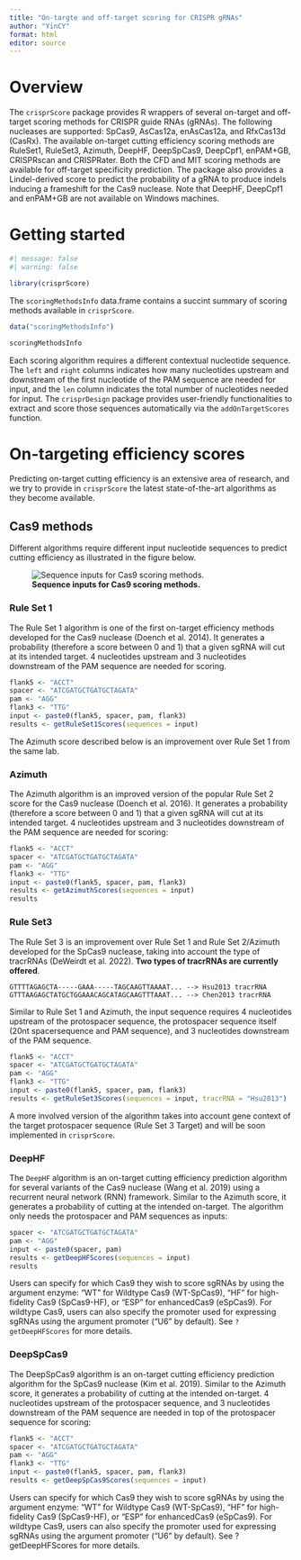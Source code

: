 ```yaml
---
title: "On-targte and off-target scoring for CRISPR gRNAs"
author: "YinCY"
format: html
editor: source
---
```


# Overview
The `crisprScore` package provides R wrappers of several on-target and off-target scoring methods for CRISPR guide RNAs (gRNAs). The following nucleases are supported: SpCas9, AsCas12a, enAsCas12a, and RfxCas13d (CasRx). The available on-target cutting efficiency scoring methods are RuleSet1, RuleSet3, Azimuth, DeepHF, DeepSpCas9, DeepCpf1, enPAM+GB, CRISPRscan and CRISPRater. Both the CFD and MIT scoring methods are available for off-target specificity prediction. The package also provides a Lindel-derived score to predict the probability of a gRNA to produce indels inducing a frameshift for the Cas9 nuclease. Note that DeepHF, DeepCpf1 and enPAM+GB are not available on Windows machines.

# Getting started
```r
#| message: false
#| warning: false

library(crisprScore)
```

The `scoringMethodsInfo` data.frame contains a succint summary of scoring methods available in `crisprScore`.

```r
data("scoringMethodsInfo")

scoringMethodsInfo
```

Each scoring algorithm requires a different contextual nucleotide sequence. The `left` and `right` columns indicates how many nucleotides upstream and downstream of the first nucleotide of the PAM sequence are needed for input, and the `len` column indicates the total number of nucleotides needed for input. The `crisprDesign` package provides user-friendly functionalities to extract and score those sequences automatically via the `addOnTargetScores` function.

# On-targeting efficiency scores
Predicting on-target cutting efficiency is an extensive area of research, and we try to provide in `crisprScore` the latest state-of-the-art algorithms as they become available.

## Cas9 methods
Different algorithms require different input nucleotide sequences to predict cutting efficiency as illustrated in the figure below.

![**Sequence inputs for Cas9 scoring methods.**](figures/Score_01png.png)

### Rule Set 1
The Rule Set 1 algorithm is one of the first on-target efficiency methods developed for the Cas9 nuclease (Doench et al. 2014). It generates a probability (therefore a score between 0 and 1) that a given sgRNA will cut at its intended target. 4 nucleotides upstream and 3 nucleotides downstream of the PAM sequence are needed for scoring.

```r
flank5 <- "ACCT"
spacer <- "ATCGATGCTGATGCTAGATA"
pam <- "AGG"
flank3 <- "TTG"
input <- paste0(flank5, spacer, pam, flank3)
results <- getRuleSet1Scores(sequences = input)
```

The Azimuth score described below is an improvement over Rule Set 1 from the same lab.

### Azimuth
The Azimuth algorithm is an improved version of the popular Rule Set 2 score for the Cas9 nuclease (Doench et al. 2016). It generates a probability (therefore a score between 0 and 1) that a given sgRNA will cut at its intended target. 4 nucleotides upstream and 3 nucleotides downstream of the PAM sequence are needed for scoring:

```r
flank5 <- "ACCT"
spacer <- "ATCGATGCTGATGCTAGATA"
pam <- "AGG"
flank3 <- "TTG"
input <- paste0(flank5, spacer, pam, flank3)
results <- getAzimuthScores(sequences = input)
results
```

### Rule Set3
The Rule Set 3 is an improvement over Rule Set 1 and Rule Set 2/Azimuth developed for the SpCas9 nuclease, taking into account the type of tracrRNAs (DeWeirdt et al. 2022). **Two types of tracrRNAs are currently offered**.

```
GTTTTAGAGCTA-----GAAA-----TAGCAAGTTAAAAT... --> Hsu2013 tracrRNA
GTTTAAGAGCTATGCTGGAAACAGCATAGCAAGTTTAAAT... --> Chen2013 tracrRNA
```

Similar to Rule Set 1 and Azimuth, the input sequence requires 4 nucleotides upstream of the protospacer sequence, the protospacer sequence itself (20nt spacersequence and PAM sequence), and 3 nucleotides downstream of the PAM sequence. 

```r
flank5 <- "ACCT"
spacer <- "ATCGATGCTGATGCTAGATA"
pam <- "AGG"
flank3 <- "TTG"
input <- paste0(flank5, spacer, pam, flank3)
results <- getRuleSet3Scores(sequences = input, tracrRNA = "Hsu2013")
```

A more involved version of the algorithm takes into account gene context of the target protospacer sequence (Rule Set 3 Target) and will be soon implemented in `crisprScore`.

### DeepHF
The `DeepHF` algorithm is an on-target cutting efficiency prediction algorithm for several variants of the Cas9 nuclease (Wang et al. 2019) using a recurrent neural network (RNN) framework. Similar to the Azimuth score, it generates a probability of cutting at the intended on-target. The algorithm only needs the protospacer and PAM sequences as inputs:

```r
spacer <- "ATCGATGCTGATGCTAGATA"
pam <- "AGG"
input <- paste0(spacer, pam)
results <- getDeepHFScores(sequences = input)
results
```

Users can specify for which Cas9 they wish to score sgRNAs by using the argument enzyme: “WT” for Wildtype Cas9 (WT-SpCas9), “HF” for high-fidelity Cas9 (SpCas9-HF), or “ESP” for enhancedCas9 (eSpCas9). For wildtype Cas9, users can also specify the promoter used for expressing sgRNAs using the argument promoter (“U6” by default). See `?getDeepHFScores` for more details.


### DeepSpCas9
The DeepSpCas9 algorithm is an on-target cutting efficiency prediction algorithm for the SpCas9 nuclease (Kim et al. 2019). Similar to the Azimuth score, it generates a probability of cutting at the intended on-target. 4 nucleotides upstream of the protospacer sequence, and 3 nucleotides downstream of the PAM sequence are needed in top of the protospacer sequence for scoring:

```r
flank5 <- "ACCT"
spacer <- "ATCGATGCTGATGCTAGATA"
pam <- "AGG"
flank3 <- "TTG"
input <- paste0(flank5, spacer, pam, flank3)
results <- getDeepSpCas9Scores(sequences = input)
```

Users can specify for which Cas9 they wish to score sgRNAs by using the argument enzyme: “WT” for Wildtype Cas9 (WT-SpCas9), “HF” for high-fidelity Cas9 (SpCas9-HF), or “ESP” for enhancedCas9 (eSpCas9). For wildtype Cas9, users can also specify the promoter used for expressing sgRNAs using the argument promoter (“U6” by default). See ?getDeepHFScores for more details.



